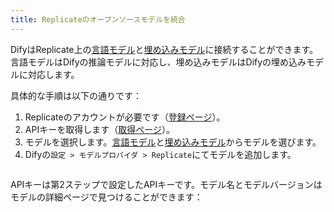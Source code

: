 ```yaml
---
title: Replicateのオープンソースモデルを統合
---
```



DifyはReplicate上の[言語モデル](https://replicate.com/collections/language-models)と[埋め込みモデル](https://replicate.com/collections/embedding-models)に接続することができます。言語モデルはDifyの推論モデルに対応し、埋め込みモデルはDifyの埋め込みモデルに対応します。

具体的な手順は以下の通りです：

1. Replicateのアカウントが必要です（[登録ページ](https://replicate.com/signin?next=/docs)）。
2. APIキーを取得します（[取得ページ](https://replicate.com/account/api-tokens)）。
3. モデルを選択します。[言語モデル](https://replicate.com/collections/language-models)と[埋め込みモデル](https://replicate.com/collections/embedding-models)からモデルを選びます。
4. Difyの`設定 > モデルプロバイダ > Replicate`にてモデルを追加します。

<img
src="../../.gitbook/assets/jp-replicate-model.png"
className="mx-auto"
alt=""
/>

APIキーは第2ステップで設定したAPIキーです。モデル名とモデルバージョンはモデルの詳細ページで見つけることができます：

<img
src="../../.gitbook/assets/image (5) (1) (1) (1) (1).png"
className="mx-auto"
alt=""
/>
